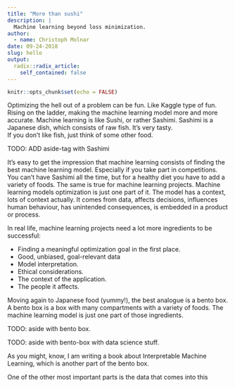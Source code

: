 ```yaml
---
title: "More than sushi"
description: |
  Machine learning beyond loss minimization.
author:
  - name: Christoph Molnar
date: 09-24-2018
slug: hello
output:
  radix::radix_article:
    self_contained: false
---
```


```r
knitr::opts_chunk$set(echo = FALSE)
```


Optimizing the hell out of a problem can be fun.
Like Kaggle type of fun. 
Rising on the ladder, making the machine learning model more and more accurate.
Machine learning is like Sushi, or rather Sashimi.
Sashimi is a Japanese dish, which consists of raw fish.
It's very tasty.
<aside>
If you don't like fish, just think of some other food.
</aside>
TODO: ADD aside-tag with Sashimi

It's easy to get the impression that machine learning consists of finding the best machine learning model.
Especially if you take part in competitions.
You can't have Sashimi all the time, but for a healthy diet you have to add a variety of foods.
The same is true for machine learning projects.
Machine learning models optimization is just one part of it.
The model has a context, lots of context actually.
It comes from data, affects decisions, influences human behaviour, has unintended consequences, is embedded in a product or process.

In real life, machine learning  projects need a lot more ingredients to be successful:

- Finding a meaningful optimization goal in the first place.
- Good, unbiased, goal-relevant data
- Model interpretation.
- Ethical considerations.
- The context of the application.
- The people it affects.

Moving again to Japanese food (yummy!), the best analogue is a bento box. 
A bento box is a box with many compartments with a variety of foods. 
The machine learning model is just one part of those ingredients.

TODO: aside with bento box.

TODO: aside with bento-box with data science stuff.


As you might, know, I am writing a book about Interpretable Machine Learning, which is another part of the bento box. 

One of the other most important parts is the data that comes into this 



